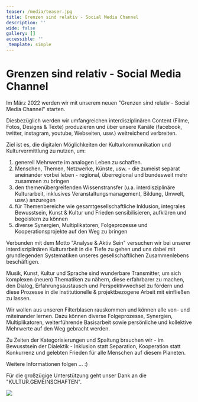 ```yaml
---
teaser: /media/teaser.jpg
title: Grenzen sind relativ - Social Media Channel
description: ''
wide: false
gallery: []
accessible: ''
_template: simple
---
```


# Grenzen sind relativ - Social Media Channel

Im März 2022 werden wir mit unserem neuen "Grenzen sind relativ - Social Media Channel" starten.

Diesbezüglich werden wir umfangreichen interdisziplinären Content (Filme, Fotos, Designs & Texte) produzieren und über unsere Kanäle (facebook, twitter, instagram, youtube, Webseiten, usw.) weitreichend verbreiten.

Ziel ist es, die digitalen Möglichkeiten der Kulturkommunikation und Kulturvermittlung zu nutzen, um:

1. generell Mehrwerte im analogen Leben zu schaffen.
2. Menschen, Themen, Netzwerke, Künste, usw. - die zumeist separat aneinander vorbei leben - regional, überregional und bundesweit mehr zusammen zu bringen
3. den themenübergreifenden Wissenstransfer (u.a. interdisziplinäre Kulturarbeit, inklusives Veranstaltungsmanagement, Bildung, Umwelt, usw.) anzuregen
4. für Themenbereiche wie gesamtgesellschaftliche Inklusion, integrales Bewusstsein, Kunst & Kultur und Frieden sensibilisieren, aufklären und begeistern zu können
5. diverse Synergien, Multiplikatoren, Folgeprozesse und Kooperationsprojekte auf den Weg zu bringen

Verbunden mit dem Motto "Analyse & Aktiv Sein" versuchen wir bei unserer interdisziplinären Kulturarbeit in die Tiefe zu gehen und uns dabei mit grundlegenden Systematiken unseres gesellschaftlichen Zusammenlebens beschäftigen.

Musik, Kunst, Kultur und Sprache sind wunderbare Transmitter, um sich komplexen (neuen) Thematiken zu nähern, diese erfahrbarer zu machen, den Dialog, Erfahrungsaustausch und Perspektivwechsel zu fördern und diese Prozesse in die institutionelle & projektbezogene Arbeit mit einfließen zu lassen.

Wir wollen aus unseren Filterblasen rauskommen und können alle von- und miteinander lernen. Dazu können diverse Folgeprozesse, Synergien, Multiplikatoren, weiterführende Basisarbeit sowie persönliche und kollektive Mehrwerte auf den Weg gebracht werden.

Zu Zeiten der Kategorisierungen und Spaltung brauchen wir - im Bewusstsein der Dialektik - Inklusion statt Separation, Kooperation statt Konkurrenz und gelebten Frieden für alle Menschen auf diesem Planeten.

Weitere Informationen folgen ... :)

Für die großzügige Unterstützung geht unser Dank an die "KULTUR.GEMEINSCHAFTEN".

![](/media/2021/10/gsr-social-media-channel_forderlogos-kompakt.jpg)
